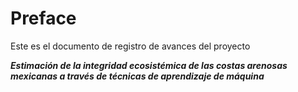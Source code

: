 # Preface {.unnumbered}

Este es el documento de registro de avances del proyecto

***Estimación de la integridad ecosistémica de las costas arenosas mexicanas a través de técnicas de aprendizaje de máquina***


